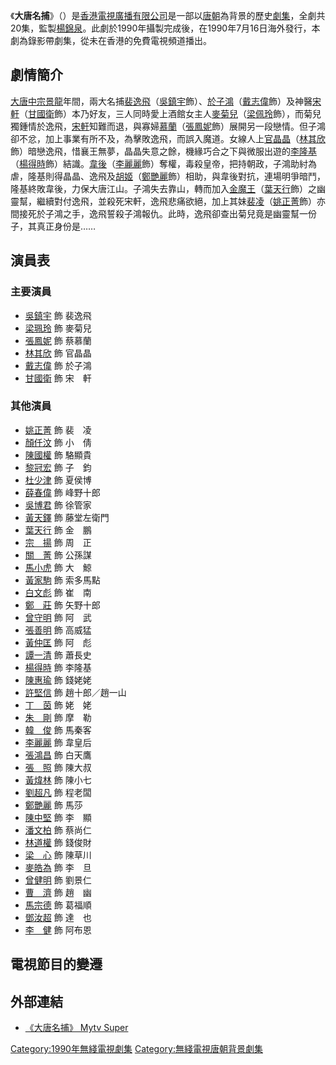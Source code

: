 {{Prose|time=2021-02-20T05:55:47+00:00}}
{{Unreferenced|time=2021-02-20T05:55:47+00:00}}
{{無綫劇集 
| 中文劇名=大唐名捕
| 英文劇名={{lang|en|The Blood Hounds}}
| 圖像= 
| 製作年份=1990年
| 海外推出日期=1990年7月16日-8月10日
| 翡翠台首播日期=
| 翡翠台首播時間=
| 監製=[[楊錦泉|楊錦泉]]
| 編導=[[劉國豪|劉國豪]]、[[李敬華|李敬華]]、[[高先明|高先明]]、<br>[[李仁港|李仁港]]
| 助理編導=[[李國輝|李國輝]]、[[羅啟雄|羅啟雄]]、[[何耀宗|何耀宗]]、<br>[[葉志松|葉志松]]
| 編審=[[梁劍豪|梁劍豪]]
| 編劇=[[李卓新|李卓新]]、[[梁劍豪|梁劍豪]]、[[盧漢華|盧漢華]]、<br>[[余志瑩|余志瑩]]、[[蔡潤琴|蔡潤琴]]
| 集數=20
| 劇種=古裝武俠
| 製作公司=[[香港|香港]][[電視廣播有限公司|電視廣播有限公司]]
| 主演=[[吳鎮宇|吳鎮宇]]、[[梁珮玲|梁珮玲]]、[[張鳳妮|張鳳妮]]、<br>[[林其欣|林其欣]]、[[戴志偉|戴志偉]]、[[甘國衛|甘國衛]]
| 主題曲=天涯共此時
| 作曲=[[郭小霖|郭小霖]]
| 填詞=[[潘偉源|潘偉源]]
| 主唱=[[許志安|許志安]]、[[湯美君|湯美君]]
}}
《'''大唐名捕'''》（{{lang-en|'''The Blood Hounds'''}}）是[[香港|香港]][[電視廣播有限公司|電視廣播有限公司]]是一部以[[唐朝|唐朝]]為背景的歷史[[劇集|劇集]]，全劇共20集，監製[[楊錦泉|楊錦泉]]。此劇於1990年攝製完成後，在1990年7月16日海外發行，本劇為錄影帶劇集，從未在香港的免費電視頻道播出。

== 劇情簡介 ==
[[唐朝|大唐]][[中宗|中宗]][[景龍|景龍]]年間，兩大名捕[[裴逸飛|裴逸飛]]（[[吳鎮宇|吳鎮宇]]飾）、[[於子鴻|於子鴻]]（[[戴志偉|戴志偉]]飾）及神醫[[宋軒|宋軒]]（[[甘國衛|甘國衛]]飾）本乃好友，三人同時愛上酒館女主人[[麥菊兒|麥菊兒]]（[[梁佩玲|梁佩玲]]飾），而菊兒獨鍾情於逸飛，[[宋軒|宋軒]]知難而退，與寡婦[[慕蘭|慕蘭]]（[[張鳳妮|張鳳妮]]飾）展開另一段戀情。但子鴻卻不忿，加上事業有所不及，為擊敗逸飛，而誤入魔道。女線人上[[官晶晶|官晶晶]]（[[林其欣|林其欣]]飾）暗戀逸飛，惜襄王無夢，晶晶失意之餘，機緣巧合之下與微服出遊的[[李隆基|李隆基]]（[[楊得時|楊得時]]飾）結識。[[韋後|韋後]]（[[李麗麗|李麗麗]]飾）奪權，毒殺皇帝，把持朝政，子鴻助紂為虐，隆基則得晶晶、逸飛及[[胡姬|胡姬]]（[[鄭艷麗|鄭艷麗]]飾）相助，與韋後對抗，連場明爭暗鬥，隆基終敗韋後，力保大唐江山。子鴻失去靠山，轉而加入[[金魔王|金魔王]]（[[葉天行|葉天行]]飾）之幽靈幫，繼續對付逸飛，並殺死宋軒，逸飛悲痛欲絕，加上其妹[[裴凌|裴凌]]（[[姚正菁|姚正菁]]飾）亦間接死於子鴻之手，逸飛誓殺子鴻報仇。此時，逸飛卻查出菊兒竟是幽靈幫一份子，其真正身份是……

== 演員表 ==
=== 主要演員 ===
*[[吳鎮宇|吳鎮宇]] 飾 裴逸飛
*[[梁珮玲|梁珮玲]] 飾 麥菊兒
*[[張鳳妮|張鳳妮]] 飾 蔡慕蘭
*[[林其欣|林其欣]] 飾 官晶晶
*[[戴志偉|戴志偉]] 飾 於子鴻
*[[甘國衛|甘國衛]] 飾 宋　軒

=== 其他演員 ===
*[[姚正菁|姚正菁]] 飾 裴　凌
*[[顏仟汶|顏仟汶]] 飾 小　倩
*[[陳國權|陳國權]] 飾 駱顯貴
*[[黎冠宏|黎冠宏]] 飾 子　鈞
*[[杜少津|杜少津]] 飾 夏侯博
*[[薛春偉|薛春偉]] 飾 峰野十郎
*[[吳博君|吳博君]] 飾 徐管家
*[[黃天鐸|黃天鐸]] 飾 藤堂左衛門
*[[葉天行|葉天行]] 飾 金　鵬
*[[宗揚|宗　揚]] 飾 周　正
*[[關菁|關　菁]] 飾 公孫謀
*[[馬小虎|馬小虎]] 飾 大　鯨
*[[黃家駒|黃家駒]] 飾 索多馬點
*[[白文彪|白文彪]] 飾 崔　南
*[[鄭莊|鄭　莊]] 飾 矢野十郎
*[[曾守明|曾守明]] 飾 阿　武
*[[張善明|張善明]] 飾 高威猛
*[[黃仲匡|黃仲匡]] 飾 阿　彪
*[[譚一清|譚一清]] 飾 蕭長史
*[[楊得時|楊得時]] 飾 李隆基
*[[陳惠瑜|陳惠瑜]] 飾 錢姥姥	
*[[許堅信|許堅信]] 飾 趙十郎／趙一山
*[[丁茵|丁　茵]] 飾 姥　姥
*[[朱剛|朱　剛]] 飾 摩　勒
*[[韓俊|韓　俊]] 飾 馬秦客
*[[李麗麗|李麗麗]] 飾 韋皇后
*[[張鴻昌|張鴻昌]] 飾 白天鷹
*[[張照|張　照]] 飾 陳大叔
*[[黃煒林|黃煒林]] 飾 陳小七
*[[劉超凡|劉超凡]] 飾 程老闆
*[[鄭艷麗|鄭艷麗]] 飾 馬莎
*[[陳中堅|陳中堅]] 飾 李　顯
*[[潘文柏|潘文柏]] 飾 蔡尚仁
*[[林道權|林道權]] 飾 錢俊財
*[[梁心|梁　心]] 飾 陳草川
*[[麥皓為|麥皓為]] 飾 李　旦
*[[曾健明|曾健明]] 飾 劉景仁
*[[曹濟|曹　濟]] 飾 趙　幽
*[[馬宗德|馬宗德]] 飾 葛福順
*[[鄧汝超|鄧汝超]] 飾 達　也
*[[李健|李　健]] 飾 阿布恩

==電視節目的變遷==

== 外部連結 ==
*[https://programme.mytvsuper.com/tc/124926/%E5%A4%A7%E5%94%90%E5%90%8D%E6%8D%95 《大唐名捕》 Mytv Super]{{Wayback|url=https://programme.mytvsuper.com/tc/124926/%E5%A4%A7%E5%94%90%E5%90%8D%E6%8D%95 |date=20190323045530 }}

[[Category:1990年無綫電視劇集|Category:1990年無綫電視劇集]]
[[Category:無綫電視唐朝背景劇集|Category:無綫電視唐朝背景劇集]]
